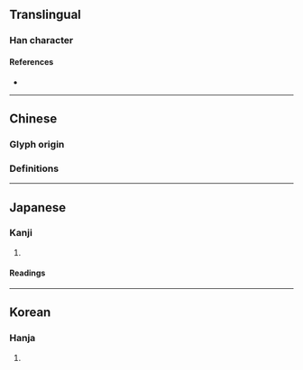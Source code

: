 {{also|剿}}
{{character info}}
==Translingual==

===Han character===
{{Han char|rn=19|rad=力|as=11|sn=13|four=24927|canj=VDKS|ids=⿰巢力}}

====References====
* {{Han ref|kx=0149.090|dkj=02426|dj=0337.020|hdz=10379.130|uh=52E6|ud=21222|bh=B6D3|bd=46803}}

----

==Chinese==

===Glyph origin===
{{Han etym}}

===Definitions===
{{zh-see|剿|v}}

----

==Japanese==

===Kanji===
{{ja-kanji|grade=|rs=力11}}

# {{rfdef|ja|sort=力11}}

====Readings====
{{ja-readings
|goon=しょう<せう
|kanon=しょう<せう, そう<さう
|kun=つか-れる, つく-す}}

----

==Korean==

===Hanja===
{{ko-hanja|hangeul=초}}

# {{rfdef|ko|sort=力11}}
